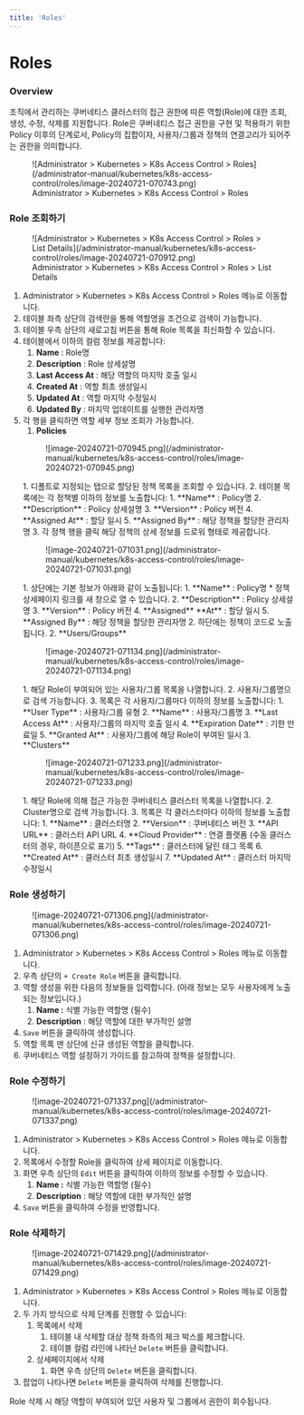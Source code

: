 ```yaml
---
title: 'Roles'
---
```



# Roles

### Overview

조직에서 관리하는 쿠버네티스 클러스터의 접근 권한에 따른 역할(Role)에 대한 조회, 생성, 수정, 삭제를 지원합니다. Role은 쿠버네티스 접근 권한을 구현 및 적용하기 위한 Policy 이후의 단계로서, Policy의 집합이자, 사용자/그룹과 정책의 연결고리가 되어주는 권한을 의미합니다.

<figure data-layout="center" data-align="center">
![Administrator &gt; Kubernetes &gt; K8s Access Control &gt; Roles](/administrator-manual/kubernetes/k8s-access-control/roles/image-20240721-070743.png)
<figcaption>
Administrator &gt; Kubernetes &gt; K8s Access Control &gt; Roles
</figcaption>
</figure>


### Role 조회하기

<figure data-layout="center" data-align="center">
![Administrator &gt; Kubernetes &gt; K8s Access Control &gt; Roles &gt; List Details](/administrator-manual/kubernetes/k8s-access-control/roles/image-20240721-070912.png)
<figcaption>
Administrator &gt; Kubernetes &gt; K8s Access Control &gt; Roles &gt; List Details
</figcaption>
</figure>

1. Administrator &gt; Kubernetes &gt; K8s Access Control &gt; Roles 메뉴로 이동합니다.
2. 테이블 좌측 상단의 검색란을 통해 역할명을 조건으로 검색이 가능합니다.
3. 테이블 우측 상단의 새로고침 버튼을 통해 Role 목록을 최신화할 수 있습니다.
4. 테이블에서 이하의 컬럼 정보를 제공합니다:
    1.  **Name**  : Role명
    2.  **Description**  : Role 상세설명
    3.  **Last Access At**  : 해당 역할의 마지막 호출 일시
    4.  **Created At**  : 역할 최초 생성일시
    5.  **Updated At** : 역할 마지막 수정일시
    6.  **Updated By**  : 마지막 업데이트를 실행한 관리자명
5. 각 행을 클릭하면 역할 세부 정보 조회가 가능합니다.
    1.   **Policies** 
      <figure data-layout="center" data-align="center">
      ![image-20240721-070945.png](/administrator-manual/kubernetes/k8s-access-control/roles/image-20240721-070945.png)
      </figure>
        1. 디폴트로 지정되는 탭으로 할당된 정책 목록을 조회할 수 있습니다.
        2. 테이블 목록에는 각 정책별 이하의 정보를 노출합니다:
            1.  **Name**  : Policy명
            2.  **Description**  : Policy 상세설명
            3.  **Version**  : Policy 버전
            4.  **Assigned At**  : 할당 일시
            5.  **Assigned By**  : 해당 정책을 할당한 관리자명
        3. 각 정책 행을 클릭 해당 정책의 상세 정보를 드로워 형태로 제공합니다.
          <figure data-layout="center" data-align="center">
          ![image-20240721-071031.png](/administrator-manual/kubernetes/k8s-access-control/roles/image-20240721-071031.png)
          </figure>
            1. 상단에는 기본 정보가 아래와 같이 노출됩니다:
                1.  **Name**  : Policy명 
                    * 정책 상세페이지 링크를 새 창으로 열 수 있습니다.
                2.  **Description**  : Policy 상세설명
                3.  **Version**  : Policy 버전
                4.  **Assigned**   **At**  : 할당 일시
                5.  **Assigned By**  : 해당 정책을 할당한 관리자명
            2. 하단에는 정책이 코드로 노출됩니다.
    2.  **Users/Groups** 
      <figure data-layout="center" data-align="center">
      ![image-20240721-071134.png](/administrator-manual/kubernetes/k8s-access-control/roles/image-20240721-071134.png)
      </figure>
        1. 해당 Role이 부여되어 있는 사용자/그룹 목록을 나열합니다.
        2. 사용자/그룹명으로 검색 가능합니다. 
        3. 목록은 각 사용자/그룹마다 이하의 정보를 노출합니다:
            1.  **User Type**  : 사용자/그룹 유형
            2.  **Name**  : 사용자/그룹명
            3.  **Last Access At**  : 사용자/그룹의 마지막 호출 일시
            4.  **Expiration Date**  : 기한 만료일
            5.  **Granted At**  : 사용자/그룹에 해당 Role이 부여된 일시
    3.  **Clusters** 
      <figure data-layout="center" data-align="center">
      ![image-20240721-071233.png](/administrator-manual/kubernetes/k8s-access-control/roles/image-20240721-071233.png)
      </figure>
        1. 해당 Role에 의해 접근 가능한 쿠버네티스 클러스터 목록을 나열합니다.
        2. Cluster명으로 검색 가능합니다.
        3. 목록은 각 클러스터마다 이하의 정보를 노출합니다:
            1.  **Name**  : 클러스터명
            2.  **Version**  : 쿠버네티스 버전
            3.  **API URL**  : 클러스터 API URL
            4.  **Cloud Provider**  : 연결 플랫폼 (수동 클러스터의 경우, 하이픈으로 표기)
            5.  **Tags**  : 클러스터에 달린 태그 목록
            6.  **Created At**  : 클러스터 최초 생성일시
            7.  **Updated At**  : 클러스터 마지막 수정일시


### Role 생성하기

<figure data-layout="left" data-align="left">
![image-20240721-071306.png](/administrator-manual/kubernetes/k8s-access-control/roles/image-20240721-071306.png)
</figure>

1. Administrator &gt; Kubernetes &gt; K8s Access Control &gt; Roles 메뉴로 이동합니다.
2. 우측 상단의 `+ Create Role` 버튼을 클릭합니다.
3. 역할 생성을 위한 다음의 정보들을 입력합니다. (아래 정보는 모두 사용자에게 노출되는 정보입니다.)
    1.  **Name :** 식별 가능한 역할명 (필수)
    2.  **Description** : 해당 역할에 대한 부가적인 설명
4. `Save` 버튼을 클릭하여 생성합니다.
5. 역할 목록 맨 상단에 신규 생성된 역할을 클릭합니다. 
6. 쿠버네티스 역할 설정하기 가이드를 참고하여 정책을 설정합니다. 


### Role 수정하기

<figure data-layout="left" data-align="left">
![image-20240721-071337.png](/administrator-manual/kubernetes/k8s-access-control/roles/image-20240721-071337.png)
</figure>

1. Administrator &gt; Kubernetes &gt; K8s Access Control &gt; Roles 메뉴로 이동합니다.
2. 목록에서 수정할 Role을 클릭하여 상세 페이지로 이동합니다.
3. 화면 우측 상단의 `Edit` 버튼을 클릭하여 이하의 정보를 수정할 수 있습니다.
    1.  **Name :** 식별 가능한 역할명 (필수)
    2.  **Description** : 해당 역할에 대한 부가적인 설명
4. `Save` 버튼을 클릭하여 수정을 반영합니다.


### Role 삭제하기

<figure data-layout="left" data-align="left">
![image-20240721-071429.png](/administrator-manual/kubernetes/k8s-access-control/roles/image-20240721-071429.png)
</figure>

1. Administrator &gt; Kubernetes &gt; K8s Access Control &gt; Roles 메뉴로 이동합니다.
2. 두 가지 방식으로 삭제 단계를 진행할 수 있습니다:
    1. 목록에서 삭제 
        1. 테이블 내 삭제할 대상 정책 좌측의 체크 박스를 체크합니다.
        2. 테이블 컬럼 라인에 나타난 `Delete` 버튼을 클릭합니다. 
    2. 상세페이지에서 삭제
        1. 화면 우측 상단의 `Delete` 버튼을 클릭합니다.
3. 팝업이 나타나면 `Delete` 버튼을 클릭하여 삭제를 진행합니다. 

<Callout type="important">
Role 삭제 시 해당 역할이 부여되어 있던 사용자 및 그룹에서 권한이 회수됩니다.
</Callout>
